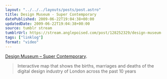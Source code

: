 ```yaml
---
layout: "../../../layouts/posts/post.astro"
title: Design Museum - Super Contemporary
datePublished: 2009-06-22T19:04:38+00:00
updatedDate: 2009-06-22T19:04:38+00:00
source: tumblr stream
tumblrUrl: https://stream.anglepoised.com/post/128252329/design-museum-super-contemporary-interactive
tags: ["linklog"]
format: "video"
---
```



<Vimeo id="https://vimeo.com/5269852" />

[Design Museum &#8211; Super Contemporary][1].

> Interactive map that shows the births, marriages and deaths of the digital design industry of London across the past 10 years

[1]: https://vimeo.com/5269852
